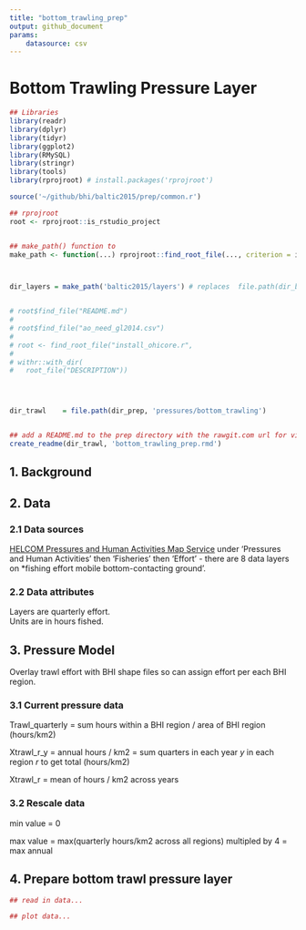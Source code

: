 ```yaml
---
title: "bottom_trawling_prep"
output: github_document
params: 
    datasource: csv
---
```

# Bottom Trawling Pressure Layer


```r

## Libraries
library(readr)
library(dplyr)
library(tidyr)
library(ggplot2)
library(RMySQL)
library(stringr)
library(tools)
library(rprojroot) # install.packages('rprojroot')

source('~/github/bhi/baltic2015/prep/common.r')

## rprojroot
root <- rprojroot::is_rstudio_project


## make_path() function to 
make_path <- function(...) rprojroot::find_root_file(..., criterion = is_rstudio_project)



dir_layers = make_path('baltic2015/layers') # replaces  file.path(dir_baltic, 'layers')


# root$find_file("README.md")
# 
# root$find_file("ao_need_gl2014.csv")
# 
# root <- find_root_file("install_ohicore.r", 
# 
# withr::with_dir(
#   root_file("DESCRIPTION"))




dir_trawl    = file.path(dir_prep, 'pressures/bottom_trawling')


## add a README.md to the prep directory with the rawgit.com url for viewing on GitHub
create_readme(dir_trawl, 'bottom_trawling_prep.rmd') 
```

## 1. Background

## 2. Data 

### 2.1 Data sources
[HELCOM Pressures and Human Activities Map Service](http://maps.helcom.fi/website/Pressures/index.html) under 'Pressures and Human Activities' then 'Fisheries' then 'Effort' - there are 8 data layers on *fishing effort mobile bottom-contacting ground'.  

### 2.2 Data attributes
Layers are quarterly effort.  
Units are in hours fished.  

## 3. Pressure Model
Overlay trawl effort with BHI shape files so can assign effort per each BHI region.

### 3.1 Current pressure data
Trawl_quarterly = sum hours within a BHI region / area of BHI region (hours/km2)  

Xtrawl_r_y = annual hours / km2 = sum quarters in each year *y* in each region *r* to get total (hours/km2)  

Xtrawl_r = mean of hours / km2 across years

 
### 3.2 Rescale data
min value = 0  

max value = max(quarterly hours/km2 across all regions) multipled by 4 = max annual  



## 4. Prepare bottom trawl pressure layer

```r
## read in data...

## plot data...

```
